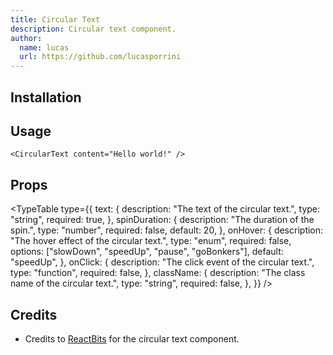 ```yaml
---
title: Circular Text
description: Circular text component.
author:
  name: lucas
  url: https://github.com/lucasporrini
---
```


<ComponentPreview name="circular-text-demo" />

## Installation

<ComponentInstallation name="circular-text" />

## Usage

```tsx
<CircularText content="Hello world!" />
```

## Props

<TypeTable
  type={{
    text: {
      description: "The text of the circular text.",
      type: "string",
      required: true,
    },
    spinDuration: {
      description: "The duration of the spin.",
      type: "number",
      required: false,
      default: 20,
    },
    onHover: {
      description: "The hover effect of the circular text.",
      type: "enum",
      required: false,
      options: ["slowDown", "speedUp", "pause", "goBonkers"],
      default: "speedUp",
    },
    onClick: {
      description: "The click event of the circular text.",
      type: "function",
      required: false,
    },
    className: {
      description: "The class name of the circular text.",
      type: "string",
      required: false,
    },
  }}
/>

## Credits

- Credits to [ReactBits](https://reactbits.dev/) for the circular text component.
